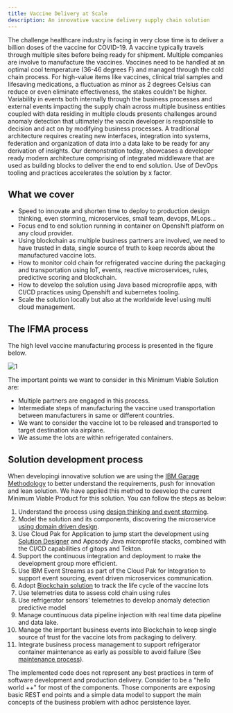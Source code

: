 ```yaml
---
title: Vaccine Delivery at Scale
description: An innovative vaccine delivery supply chain solution
---
```



The challenge healthcare industry is facing in very close time is to deliver a billion doses of the vaccine for COVID-19. A vaccine typically travels through multiple sites before being ready for shipment. Multiple companies are involve to manufacture the vaccines. Vaccines need to be handled at an optimal cool temperature (36-46 degrees F) and managed through the cold chain process. For high-value items like vaccines, clinical trial samples and lifesaving medications,  a fluctuation as minor as 2 degrees Celsius can reduce or even eliminate effectiveness, the stakes couldn't be higher. Variability in events both internally through the business processes and external events impacting the supply chain across multiple business entities coupled with data residing in multiple clouds presents challenges around anomaly detection that ultimately the vaccin developer is responsible to decision and act on by modifying business processes.
A traditional architecture requires creating new interfaces, integration into systems,  federation and organization of data into a data lake to be ready for any derivation of insights.
Our demonstration today, showcases a developer ready modern architecture comprising of integrated middleware that are used as building blocks to deliver the end to end solution. Use of DevOps tooling and practices accelerates the solution by x factor.

## What we cover

* Speed to innovate and shorten time to deploy to production
design thinking, even storming, microservices, small team, devops, MLops...
* Focus end to end solution running in container on Openshift platform on any cloud provider.
* Using blockchain as multiple business partners are involved, we need to have trusted in data, single source of truth to keep records about the manufactured vaccine lots.
* How to monitor cold chain for refrigerated vaccine during the packaging and transportation using IoT, events, reactive microservices, rules, predictive scoring and blockchain.
* How to develop the solution using Java based microprofile apps, with CI/CD practices using Openshift and kubernetes tooling.
* Scale the solution locally but also at the worldwide level using multi cloud management.

## The IFMA process

The high level vaccine manufacturing process is presented in the figure below.

![1](./images/ifma-process.png)

The important points we want to consider in this Minimum Viable Solution are:

* Multiple partners are engaged in this process.
* Intermediate steps of manufacturing the vaccine used transportation between manufacturers in same or different countries.
* We want to consider the vaccine lot to be released and transported to target destination via airplane.
* We assume the lots are within refrigerated containers.

## Solution development process

When developingi innovative solution we are using the [IBM Garage Methodology](https://www.ibm.com/garage/method) to better understand the requirements, push for innovation and lean solution. We have applied this method to deevelop the current Minimum Viable Product for this solution. You can follow the steps as below:
1. Understand the process using [design thinking and event storming](./design/dtw/).
1. Model the solution and its components, discovering the microservice [using domain driven design](design/ddd/).
1. Use Cloud Pak for Application to jump start the development using [Solution Designer](design/cp4a-sol-builder/) and Appsody Java microprofile stacks, combined with the CI/CD capabilities of gitops and Tekton.
1. Support the continuous integration and deployment to make the development group more efficient.
1. Use IBM Event Streams as part of the Cloud Pak for Integration to support event sourcing, event driven microservices communication.
1. Adopt [Blockchain solution](https://www.ibm.com/blockchain) to track the life cycle of the vaccine lots
1. Use telemetries data to assess cold chain using rules
1. Use refrigerator sensors' telemetries to develop anomaly detection predictive model
1. Manage countinuous data pipeline injection with real time data pipeline and data lake.
1. Manage the important business events into Blockchain to keep single source of trust for the vaccine lots from packaging to delivery.
1. Integrate business process management to support refrigerator container maintenance as early as possible to avoid failure (See [maintenance process](/solution/bpm/)).


<InlineNotification kind="warning">The implemented code does not represent any best practices in term of software development and production delivery. Consider to be a "hello world ++" for most of the components. Those components are exposing basic REST end points and a simple data model to support the main concepts of the business problem with adhoc persistence layer.</InlineNotification>
